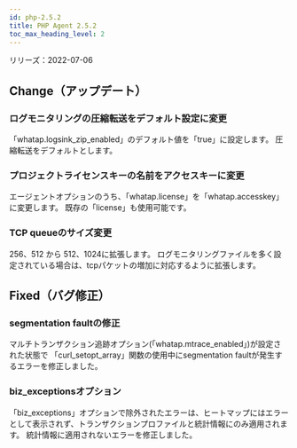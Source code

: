 ```yaml
---
id: php-2.5.2
title: PHP Agent 2.5.2
toc_max_heading_level: 2
---
```



リリーズ：2022-07-06

## Change（アップデート）

### ログモニタリングの圧縮転送をデフォルト設定に変更

「whatap.logsink_zip_enabled」のデフォルト値を「true」に設定します。 圧縮転送をデフォルトとします。 

### プロジェクトライセンスキーの名前をアクセスキーに変更

エージェントオプションのうち、「whatap.license」を「whatap.accesskey」に変更します。 既存の「license」も使用可能です。

### TCP queueのサイズ変更

256、512 から 512、1024に拡張します。 ログモニタリングファイルを多く設定されている場合は、tcpパケットの増加に対応するように拡張します。 

## Fixed（バグ修正）

### segmentation faultの修正

マルチトランザクション追跡オプション(「whatap.mtrace_enabled」)が設定された状態で 「curl_setopt_array」関数の使用中にsegmentation faultが発生するエラーを修正しました。 

### biz_exceptionsオプション

「biz_exceptions」オプションで除外されたエラーは、ヒートマップにはエラーとして表示されず、トランザクションプロファイルと統計情報にのみ適用されます。 統計情報に適用されないエラーを修正しました。 
